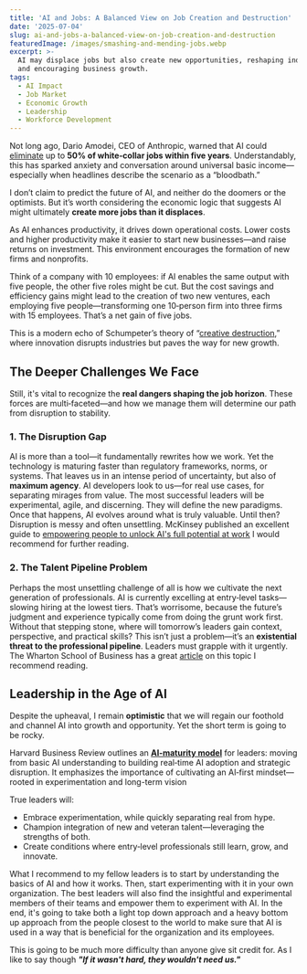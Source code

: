 ```yaml
---
title: 'AI and Jobs: A Balanced View on Job Creation and Destruction'
date: '2025-07-04'
slug: ai-and-jobs-a-balanced-view-on-job-creation-and-destruction
featuredImage: /images/smashing-and-mending-jobs.webp
excerpt: >-
  AI may displace jobs but also create new opportunities, reshaping industries
  and encouraging business growth.
tags:
  - AI Impact
  - Job Market
  - Economic Growth
  - Leadership
  - Workforce Development
---
```

Not long ago, Dario Amodei, CEO of Anthropic, warned that AI could [eliminate](https://www.axios.com/2025/05/28/ai-jobs-white-collar-unemployment-anthropic) up to **50% of white‑collar jobs within five years**. Understandably, this has sparked anxiety and conversation around universal basic income—especially when headlines describe the scenario as a “bloodbath.”

I don’t claim to predict the future of AI, and neither do the doomers or the optimists. But it’s worth considering the economic logic that suggests AI might ultimately **create more jobs than it displaces**.

As AI enhances productivity, it drives down operational costs. Lower costs and higher productivity make it easier to start new businesses—and raise returns on investment. This environment encourages the formation of new firms and nonprofits.

Think of a company with 10 employees: if AI enables the same output with five people, the other five roles might be cut. But the cost savings and efficiency gains might lead to the creation of two new ventures, each employing five people—transforming one 10‑person firm into three firms with 15 employees. That’s a net gain of five jobs.

This is a modern echo of Schumpeter’s theory of “[creative destruction](https://www.investopedia.com/terms/c/creativedestruction.asp),” where innovation disrupts industries but paves the way for new growth.

## The Deeper Challenges We Face

Still, it's vital to recognize the **real dangers shaping the job horizon**. These forces are multi‑faceted—and how we manage them will determine our path from disruption to stability.

### 1. The Disruption Gap

AI is more than a tool—it fundamentally rewrites how we work. Yet the technology is maturing faster than regulatory frameworks, norms, or systems. That leaves us in an intense period of uncertainty, but also of **maximum agency**. AI developers look to us—for real use cases, for separating mirages from value. The most successful leaders will be experimental, agile, and discerning. They will define the new paradigms. Once that happens, AI evolves around what is truly valuable. Until then? Disruption is messy and often unsettling. McKinsey published an excellent guide to [empowering people to unlock AI's full potential at work](https://www.mckinsey.com/capabilities/mckinsey-digital/our-insights/superagency-in-the-workplace-empowering-people-to-unlock-ais-full-potential-at-work) I would recommend for further reading.

### 2. The Talent Pipeline Problem

Perhaps the most unsettling challenge of all is how we cultivate the next generation of professionals. AI is currently excelling at entry‑level tasks—slowing hiring at the lowest tiers. That’s worrisome, because the future’s judgment and experience typically come from doing the grunt work first. Without that stepping stone, where will tomorrow’s leaders gain context, perspective, and practical skills? This isn’t just a problem—it’s an **existential threat to the professional pipeline**. Leaders must grapple with it urgently. The Wharton School of Business has a great [article](https://knowledge.wharton.upenn.edu/article/is-ai-pushing-us-to-break-the-talent-pipeline/) on this topic I recommend reading.

## Leadership in the Age of AI

Despite the upheaval, I remain **optimistic** that we will regain our foothold and channel AI into growth and opportunity. Yet the short term is going to be rocky.

Harvard Business Review outlines an **[AI‑maturity model](https://www.harvardbusiness.org/insight/ai-first-leadership-embracing-the-future-of-work/)** for leaders: moving from basic AI understanding to building real‑time AI adoption and strategic disruption. It emphasizes the importance of cultivating an AI‑first mindset—rooted in experimentation and long-term vision

True leaders will:

* Embrace experimentation, while quickly separating real from hype.
* Champion integration of new and veteran talent—leveraging the strengths of both.
* Create conditions where entry‑level professionals still learn, grow, and innovate.

What I recommend to my fellow leaders is to start by understanding the basics of AI and how it works. Then, start experimenting with it in your own organization. The best leaders will also find the insightful and experimental members of their teams and empower them to experiment with AI.  In the end, it's going to take both a light top down approach and a heavy bottom up approach from the people closest to the world to make sure that AI is used in a way that is beneficial for the organization and its employees.

This is going to be much more difficulty than anyone give sit credit for.  As I like to say though ***"If it wasn't hard, they wouldn't need us."***
